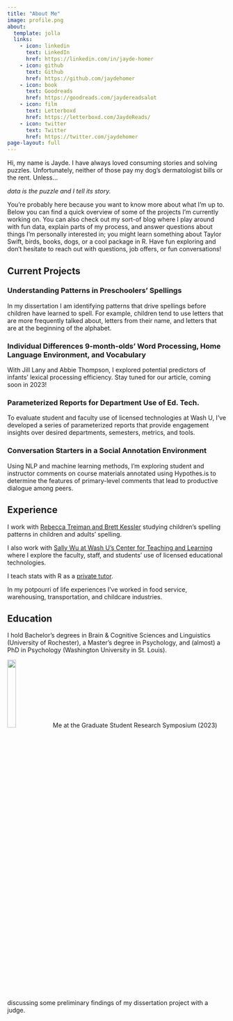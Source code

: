 ```yaml
---
title: "About Me"
image: profile.png
about:
  template: jolla
  links:
    - icon: linkedin
      text: LinkedIn
      href: https://linkedin.com/in/jayde-homer
    - icon: github
      text: Github
      href: https://github.com/jaydehomer
    - icon: book
      text: Goodreads
      href: https://goodreads.com/jaydereadsalot
    - icon: film
      text: Letterboxd
      href: https://letterboxd.com/JaydeReads/
    - icon: twitter
      text: Twitter
      href: https://twitter.com/jaydehomer
page-layout: full 
---
```


<meta http-equiv='cache-control' content='no-cache'> 
<meta http-equiv='expires' content='0'> 
<meta http-equiv='pragma' content='no-cache'>

Hi, my name is Jayde. I have always loved consuming stories and solving puzzles. Unfortunately, neither of those pay my dog's dermatologist bills or the rent. Unless...

*data is the puzzle and I tell its story.*

You're probably here because you want to know more about what I'm up to. Below you can find a quick overview of some of the projects I'm currently working on. You can also check out my sort-of blog where I play around with fun data, explain parts of my process, and answer questions about things I'm personally interested in; you might learn something about Taylor Swift, birds, books, dogs, or a cool package in R. Have fun exploring and don't hesitate to reach out with questions, job offers, or fun conversations!

## Current Projects

### Understanding Patterns in Preschoolers' Spellings

In my dissertation I am identifying patterns that drive spellings before children have learned to spell. For example, children tend to use letters that are more frequently talked about, letters from their name, and letters that are at the beginning of the alphabet.

### Individual Differences 9-month-olds' Word Processing, Home Language Environment, and Vocabulary

With Jill Lany and Abbie Thompson, I explored potential predictors of infants' lexical processing efficiency. Stay tuned for our article, coming soon in 2023!

### Parameterized Reports for Department Use of Ed. Tech.

To evaluate student and faculty use of licensed technologies at Wash U, I've developed a series of parameterized reports that provide engagement insights over desired departments, semesters, metrics, and tools. 

### Conversation Starters in a Social Annotation Environment

Using NLP and machine learning methods, I'm exploring student and instructor comments on course materials annotated using Hypothes.is to determine the features of primary-level comments that lead to productive dialogue among peers. 

## Experience

I work with [Rebecca Treiman and Brett Kessler](https://sites.wustl.edu/readingandlanguagelab/) studying children's spelling patterns in children and adults' spelling. 

I also work with [Sally Wu at Wash U's Center for Teaching and Learning](https://ctl.wustl.edu/edtech/) where I explore the faculty, staff, and students' use of licensed educational technologies. 

I teach stats with R as a [private tutor](https://www.wyzant.com/Tutors/Jayde). 

In my potpourri of life experiences I've worked in food service, warehousing, transportation, and childcare industries.

## Education 

I hold Bachelor's degrees in Brain & Cognitive Sciences and Linguistics (University of Rochester), a Master's degree in Psychology, and (almost) a PhD in Psychology (Washington University in St. Louis). 


![](pics/poster_pic.jpg){width=20%}
Me at the Graduate Student Research Symposium (2023) discussing some preliminary findings of my dissertation project with a judge. 